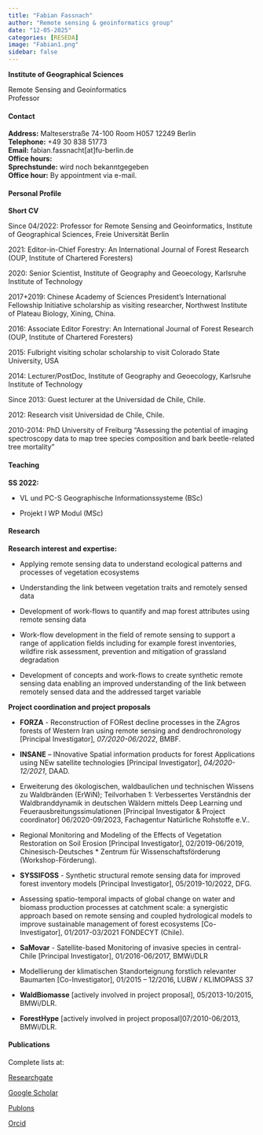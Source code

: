 ---
title: "Fabian Fassnach"
author: "Remote sensing & geoinformatics group"
date: "12-05-2025"
categories: [RESEDA]
image: "Fabian1.png"
sidebar: false
---

**Institute of Geographical Sciences**\

Remote Sensing and Geoinformatics\
Professor

::: panel-tabset

#### Contact

**Address:** Malteserstraße 74-100 Room H057 12249 Berlin \
**Telephone:** +49 30 838 51773 \
**Email:** fabian.fassnacht[at]fu-berlin.de \
**Office hours:**\
**Sprechstunde:** wird noch bekanntgegeben \
**Office hour:** By appointment via e-mail. \

#### Personal Profile

**Short CV**

Since 04/2022: Professor for Remote Sensing and Geoinformatics, Institute of Geographical Sciences, Freie Universität Berlin\

2021: Editor-in-Chief Forestry: An International Journal of Forest Research (OUP, Institute of Chartered Foresters)\

2020: Senior Scientist, Institute of Geography and Geoecology, Karlsruhe Institute of Technology\

2017+2019: Chinese Academy of Sciences President’s International Fellowship Initiative scholarship as visiting researcher, Northwest Institute of Plateau Biology, Xining, China.\

2016: Associate Editor Forestry: An International Journal of Forest Research (OUP, Institute of Chartered Foresters)\

2015: Fulbright visiting scholar scholarship to visit Colorado State University, USA\

2014: Lecturer/PostDoc, Institute of Geography and Geoecology, Karlsruhe Institute of Technology\

Since 2013: Guest lecturer at the Universidad de Chile, Chile.

2012: Research visit Universidad de Chile, Chile.

2010-2014: PhD University of Freiburg “Assessing the potential of imaging spectroscopy data to map tree species composition and bark beetle-related tree mortality”

#### Teaching

**SS 2022:**

-   VL und PC-S Geographische Informationssysteme (BSc)

-   Projekt I WP Modul (MSc)


#### Research

**Research interest and expertise:**

-   Applying remote sensing data to understand ecological patterns and processes of vegetation ecosystems\

-   Understanding the link between vegetation traits and remotely sensed data\

-   Development of work-flows to quantify and map forest attributes using remote sensing data\

-   Work-flow development in the field of remote sensing to support a range of application fields including for example forest inventories, wildfire risk assessment, prevention and mitigation of grassland degradation\

-   Development of concepts and work-flows to create synthetic remote sensing data enabling an improved understanding of the link between remotely sensed data and the addressed target variable

**Project coordination and project proposals**

-   **FORZA** - Reconstruction of FORest decline processes in the ZAgros forests of Western Iran using remote sensing and dendrochronology [Principal Investigator], *07/2020-06/2022*, BMBF.\

-   **INSANE** – INnovative Spatial information products for forest Applications using NEw satellite technologies [Principal Investigator], *04/2020-12/2021*, DAAD.\

-   Erweiterung des ökologischen, waldbaulichen und technischen Wissens zu Waldbränden (ErWiN); Teilvorhaben 1: Verbessertes Verständnis der Waldbranddynamik in deutschen Wäldern mittels Deep Learning und Feuerausbreitungssimulationen [Principal Investigator & Project coordinator] 06/2020-09/2023, Fachagentur Natürliche Rohstoffe e.V..\

-   Regional Monitoring and Modeling of the Effects of Vegetation Restoration on Soil Erosion [Principal Investigator], 02/2019-06/2019, Chinesisch-Deutsches * Zentrum für Wissenschaftsförderung (Workshop-Förderung).\

-   **SYSSIFOSS** - Synthetic structural remote sensing data for improved forest inventory models [Principal Investigator], 05/2019-10/2022, DFG.\

-   Assessing spatio-temporal impacts of global change on water and biomass production processes at catchment scale: a synergistic approach based on remote sensing and coupled hydrological models to improve sustainable management of forest ecosystems [Co-Investigator], 01/2017-03/2021 FONDECYT (Chile).\

-   **SaMovar** - Satellite-based Monitoring of invasive species in central-Chile [Principal Investigator], 01/2016-06/2017, BMWi/DLR\

-   Modellierung der klimatischen Standorteignung forstlich relevanter Baumarten [Co-Investigator], 01/2015 – 12/2016, LUBW / KLIMOPASS 37\

-   **WaldBiomasse** [actively involved in project proposal], 05/2013-10/2015, BMWi/DLR.\

-   **ForestHype** [actively involved in project proposal]07/2010-06/2013, BMWi/DLR.

#### Publications

Complete lists at:

[Researchgate](https://www.researchgate.net/profile/Fabian-Fassnacht)\

[Google Scholar](https://scholar.google.de/citations?user=8_qLwZsAAAAJ&hl=en)\

[Publons](https://publons.com/researcher/2129368/fabian-e-fassnacht/)\

[Orcid](https://orcid.org/0000-0003-1284-9573)\

:::